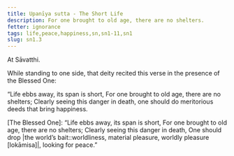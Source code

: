 ```yaml
---
title: Upanīya sutta - The Short Life
description: For one brought to old age, there are no shelters.
fetter: ignorance
tags: life,peace,happiness,sn,sn1-11,sn1
slug: sn1.3
---
```


At Sāvatthi.

While standing to one side, that deity recited this verse in the presence of the Blessed One:

“Life ebbs away, its span is short,
For one brought to old age, there are no shelters;
Clearly seeing this danger in death,
one should do meritorious deeds that bring happiness.

[The Blessed One]: “Life ebbs away, its span is short,
For one brought to old age, there are no shelters;
Clearly seeing this danger in death,
One should drop |the world’s bait::worldliness, material pleasure, worldly pleasure [lokāmisa]|, looking for peace.”